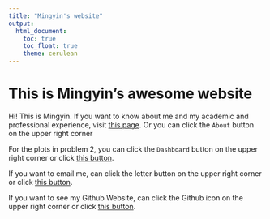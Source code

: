 ```yaml
---
title: "Mingyin's website"
output: 
  html_document:
    toc: true
    toc_float: true
    theme: cerulean
---
```


# This is Mingyin's awesome website


Hi! This is Mingyin. If you want to know about me and my academic and professional experience,  visit [this page](about.html). Or you can click the `About` button on the upper right corner

For the plots in problem 2, you can click the `Dashboard` button on the upper right corner or click [this button](dashboard.html).

If you want to email me, can click the letter button on the upper right corner or click [this button](mailto:aw3693@cumc.columbia.edu).

If you want to see my Github Website, can click the Github icon on the upper right corner or click [this button](http://github.com/andy-mingyin/).